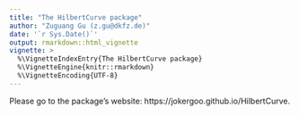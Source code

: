 ```yaml
---
title: "The HilbertCurve package"
author: "Zuguang Gu (z.gu@dkfz.de)"
date: '`r Sys.Date()`'
output: rmarkdown::html_vignette
vignette: >
  %\VignetteIndexEntry{The HilbertCurve package}
  %\VignetteEngine{knitr::rmarkdown}
  %\VignetteEncoding{UTF-8}
---
```


Please go to the package's website: https://jokergoo.github.io/HilbertCurve.

